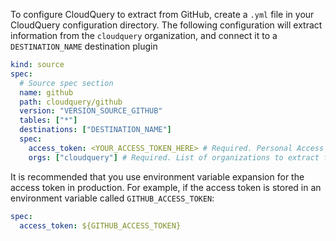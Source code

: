 To configure CloudQuery to extract from GitHub, create a `.yml` file in your CloudQuery configuration directory.
The following configuration will extract information from the `cloudquery` organization, and connect it to a `DESTINATION_NAME` destination plugin

```yaml copy
kind: source
spec:
  # Source spec section
  name: github
  path: cloudquery/github
  version: "VERSION_SOURCE_GITHUB"
  tables: ["*"]
  destinations: ["DESTINATION_NAME"]
  spec:
    access_token: <YOUR_ACCESS_TOKEN_HERE> # Required. Personal Access Token
    orgs: ["cloudquery"] # Required. List of organizations to extract from
```

It is recommended that you use environment variable expansion for the access token in production. For example, if the access token is stored in an environment variable called `GITHUB_ACCESS_TOKEN`:

```yaml copy
spec:
  access_token: ${GITHUB_ACCESS_TOKEN}
```